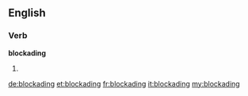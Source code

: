 ==English==

===Verb===
'''blockading'''

#{{present participle of|blockade}}

[[de:blockading]]
[[et:blockading]]
[[fr:blockading]]
[[it:blockading]]
[[my:blockading]]